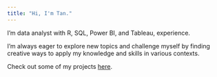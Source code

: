 ```yaml
---
title: "Hi, I'm Tan."
---
```


I'm data analyst with R, SQL, Power BI, and Tableau, experience.

I'm always eager to explore new topics and challenge myself by finding creative ways to apply my knowledge and skills in various contexts.

Check out some of my projects <a href='/projects.qmd'>here</a>.

